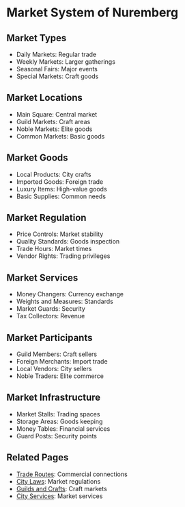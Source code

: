 = Market System of Nuremberg =

== Market Types ==
* Daily Markets: Regular trade
* Weekly Markets: Larger gatherings
* Seasonal Fairs: Major events
* Special Markets: Craft goods

== Market Locations ==
* Main Square: Central market
* Guild Markets: Craft areas
* Noble Markets: Elite goods
* Common Markets: Basic goods

== Market Goods ==
* Local Products: City crafts
* Imported Goods: Foreign trade
* Luxury Items: High-value goods
* Basic Supplies: Common needs

== Market Regulation ==
* Price Controls: Market stability
* Quality Standards: Goods inspection
* Trade Hours: Market times
* Vendor Rights: Trading privileges

== Market Services ==
* Money Changers: Currency exchange
* Weights and Measures: Standards
* Market Guards: Security
* Tax Collectors: Revenue

== Market Participants ==
* Guild Members: Craft sellers
* Foreign Merchants: Import trade
* Local Vendors: City sellers
* Noble Traders: Elite commerce

== Market Infrastructure ==
* Market Stalls: Trading spaces
* Storage Areas: Goods keeping
* Money Tables: Financial services
* Guard Posts: Security points

== Related Pages ==
* [[Trade Routes]]: Commercial connections
* [[City Laws]]: Market regulations
* [[Guilds and Crafts]]: Craft markets
* [[City Services]]: Market services 